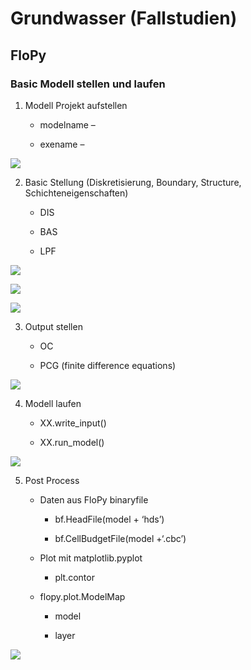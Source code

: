 # Grundwasser (Fallstudien)

## FloPy

### Basic Modell stellen und laufen

1.  Modell Projekt aufstellen

    -   modelname --

    -   exename --

![](fig/FGW/mdflow0.png)

2.  Basic Stellung (Diskretisierung, Boundary, Structure, Schichteneigenschaften)

    -   DIS

    -   BAS

    -   LPF

![](fig/FGW/mdf_dis.png)

![](fig/FGW/mdf_bas.png)

![](fig/FGW/mdf_lpf.png)

3.  Output stellen

    -   OC

    -   PCG (finite difference equations)

![](fig/FGW/mdf_out.png)

4.  Modell laufen

    -   XX.write_input()

    -   XX.run_model()

![](fig/FGW/mdf_run.png)

5.  Post Process

    -   Daten aus FloPy binaryfile

        -   bf.HeadFile(model + 'hds')

        -   bf.CellBudgetFile(model +'.cbc')

    -   Plot mit matplotlib.pyplot

        -   plt.contor

    -   flopy.plot.ModelMap

        -   model

        -   layer

![](fig/FGW/mod_erg.png)
